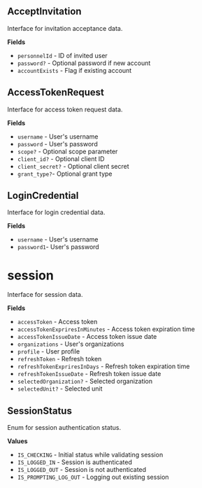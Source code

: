 ## AcceptInvitation

Interface for invitation acceptance data.

**Fields**

- `personnelId` - ID of invited user
- `password?` - Optional password if new account
- `accountExists` - Flag if existing account

## AccessTokenRequest

Interface for access token request data.

**Fields**

- `username` - User's username
- `password` - User's password
- `scope?` - Optional scope parameter
- `client_id?` - Optional client ID
- `client_secret?` - Optional client secret
- `grant_type?`- Optional grant type

## LoginCredential

Interface for login credential data.

**Fields**

- `username` - User's username
- `password1`- User's password

# session

Interface for session data.

**Fields**

- `accessToken` - Access token
- `accessTokenExpriresInMinutes` - Access token expiration time
- `accessTokenIssueDate` - Access token issue date
- `organizations` - User's organizations
- `profile` - User profile
- `refreshToken` - Refresh token
- `refreshTokenExpriresInDays` - Refresh token expiration time
- `refreshTokenIssueDate` - Refresh token issue date
- `selectedOrganization?` - Selected organization
- `selectedUnit?` - Selected unit

## SessionStatus

Enum for session authentication status.

**Values**

- `IS_CHECKING` - Initial status while validating session
- `IS_LOGGED_IN` - Session is authenticated
- `IS_LOGGED_OUT` - Session is not authenticated
- `IS_PROMPTING_LOG_OUT` - Logging out existing session